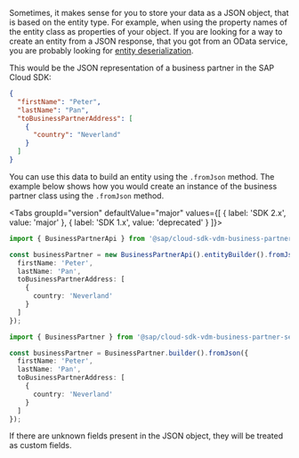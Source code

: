
Sometimes, it makes sense for you to store your data as a JSON object, that is based on the entity type.
For example, when using the property names of the entity class as properties of your object.
If you are looking for a way to create an entity from a JSON response, that you got from an OData service, you are probably looking for [entity deserialization](#deserialize-an-odata-json-response-to-an-entity).

This would be the JSON representation of a business partner in the SAP Cloud SDK:

```json
{
  "firstName": "Peter",
  "lastName": "Pan",
  "toBusinessPartnerAddress": [
    {
      "country": "Neverland"
    }
  ]
}
```

You can use this data to build an entity using the `.fromJson` method.
The example below shows how you would create an instance of the business partner class using the `.fromJson` method.

<Tabs groupId="version" defaultValue="major" values={[ { label: 'SDK 2.x', value: 'major' }, { label: 'SDK 1.x', value: 'deprecated' } ]}>
<TabItem value="major">

```ts
import { BusinessPartnerApi } from '@sap/cloud-sdk-vdm-business-partner-service';

const businessPartner = new BusinessPartnerApi().entityBuilder().fromJson({
  firstName: 'Peter',
  lastName: 'Pan',
  toBusinessPartnerAddress: [
    {
      country: 'Neverland'
    }
  ]
});
```

</TabItem>
<TabItem value="deprecated">

```ts
import { BusinessPartner } from '@sap/cloud-sdk-vdm-business-partner-service';

const businessPartner = BusinessPartner.builder().fromJson({
  firstName: 'Peter',
  lastName: 'Pan',
  toBusinessPartnerAddress: [
    {
      country: 'Neverland'
    }
  ]
});
```

</TabItem>
</Tabs>

If there are unknown fields present in the JSON object, they will be treated as custom fields.

